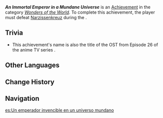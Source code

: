 {{Achievement Infobox
|id           = 81409
|order id     = 1393
|category     = Wonders of the World
|description  = Defeat Narzissenkreuz.
|requirements = Complete ''[[Waking from the Great Dream]]''
|primogems    = 5
|type         = Quest
|hidden       = 1
}}
'''''An Immortal Emperor in a Mundane Universe''''' is an [[Achievement]] in the category ''[[Wonders of the World]]''. To complete this achievement, the player must defeat [[Narzissenkreuz (Enemy)|Narzissenkreuz]] during the {{Quest|Waking from the Great Dream (Quest)}}.

==Trivia==
* This achievement's name is also the title of the OST from Episode 26 of the anime TV series {{W|Revolutionary Girl Utena}}.

==Other Languages==
{{Other Languages
|en      = An Immortal Emperor in a Mundane Universe
|zhs     = 平俗宇宙的不灭帝皇
|zhs_rm  = 
|zht     = 平俗宇宙的不滅帝皇
|zht_rm  = 
|zh_tl   = 
|ja      = 平凡宇宙に不滅の皇帝
|ja_rm   = Heibon Uchuu ni Fumetsu no Koutei
|ja_tl   = An Immortal Emperor in a Mundane Universe
|ko      = 평범한 우주 속 불멸의 황제
|ko_rm   = 
|ko_tl   = An Immortal Emperor in a Mundane Universe
|es      = Un emperador invencible en un universo mundano
|es_tl   = An Invincible Emperor in a Mundane Universe
|fr      = L'empereur immortel du cosmos mortel
|fr_tl   = The Immortal Emperor of the Mortal Cosmos
|ru      = Бессмертный император бренного космоса
|ru_tl   = An Immortal Emperor of a Mortal Cosmos
|th      = จักรพรรดิอมตะแห่งจักรวาลมรรตัย
|th_rm   = 
|th_tl   = 
|vi      = Đế Vương Bất Diệt Của Vũ Trụ Phàm Trần
|vi_tl   = 
|de      = Der unsterbliche Kaiser eines sterblichen Universums
|de_tl   = The Immortal Emperor from a Mortal Universe
|id      = Penguasa Abadi di Semesta Fana
|id_tl   = Eternal Ruler in a Mundane Universe
|pt      = Imperador Eterno do Universo
|pt_tl   = 
|tr      = Ölümlü Evrenin Ölümsüz İmparatoru
|tr_tl   = 
|it      = Un'Imperatore Immortale in un universo mondano
|it_tl   = An Immortal Emperor in a Mundane Universe
}}

==Change History==
{{Change History|4.2}}

==Navigation==
{{Achievement Navbox}}

[[es:Un emperador invencible en un universo mundano]]